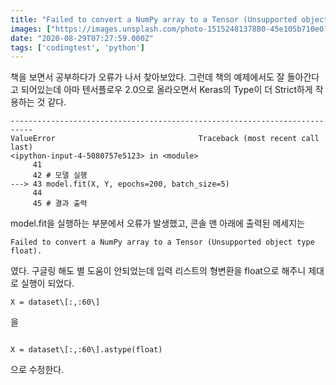 ```yaml
---
title: "Failed to convert a NumPy array to a Tensor (Unsupported object type float)."
images: ["https://images.unsplash.com/photo-1515248137880-45e105b710e0?ixlib=rb-1.2.1&q=80&fm=jpg&crop=entropy&cs=tinysrgb&w=2000&fit=max&ixid=eyJhcHBfaWQiOjExNzczfQ"]
date: "2020-08-29T07:27:59.000Z"
tags: ['codingtest', 'python']
---
```


<TOCInline toc={props.toc} asDisclosure />
책을 보면서 공부하다가 오류가 나서 찾아보았다. 그런데 책의 예제에서도 잘 돌아간다고 되어있는데 아마 텐서플로우 2.0으로 올라오면서 Keras의 Type이 더 Strict하게 작용하는 것 같다.

```
---------------------------------------------------------------------------
ValueError                                Traceback (most recent call last)
<ipython-input-4-5080757e5123> in <module>
     41 
     42 # 모델 실행
---> 43 model.fit(X, Y, epochs=200, batch_size=5)
     44 
     45 # 결과 출력
```

model.fit을 실행하는 부분에서 오류가 발생했고, 콘솔 맨 아래에 출력된 메세지는

```
Failed to convert a NumPy array to a Tensor (Unsupported object type float).
```

였다. 구글링 해도 별 도움이 안되었는데 입력 리스트의 형변환을 float으로 해주니 제대로 실행이 되었다.

```
X = dataset\[:,:60\]
```

을

```

X = dataset\[:,:60\].astype(float)
```

으로 수정한다.

